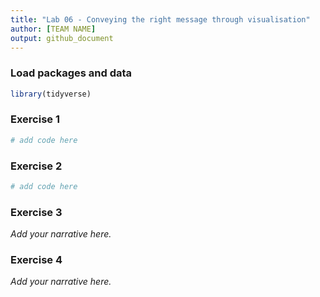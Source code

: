 ```yaml
---
title: "Lab 06 - Conveying the right message through visualisation"
author: [TEAM NAME]
output: github_document
---
```


### Load packages and data

```r
library(tidyverse) 
```


### Exercise 1

```r
# add code here
```


### Exercise 2

```r
# add code here
```


### Exercise 3

*Add your narrative here.*


### Exercise 4

*Add your narrative here.*
